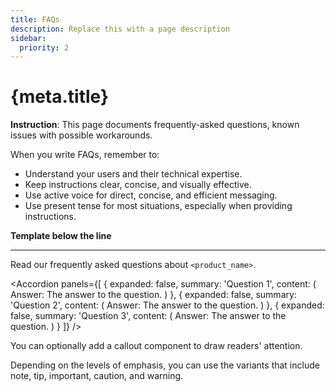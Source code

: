 ```yaml
---
title: FAQs
description: Replace this with a page description
sidebar:
  priority: 2
---
```


# {meta.title}

**Instruction**: This page documents frequently-asked questions, known issues with possible workarounds.

When you write FAQs, remember to:

- Understand your users and their technical expertise.
- Keep instructions clear, concise, and visually effective.
- Use active voice for direct, concise, and efficient messaging.
- Use present tense for most situations, especially when providing instructions.

**Template below the line**

---

Read our frequently asked questions about `<product_name>`.

<Accordion
  panels={[
    {
      expanded: false,
      summary: 'Question 1',
      content: (
        <Feature variant="regular">
          <FeatureContent>
            <P1 component="span">Answer: </P1>The answer to the question.
          </FeatureContent>
        </Feature>
      )
    },
    {
      expanded: false,
      summary: 'Question 2',
      content: (
        <Feature variant="regular">
          <FeatureContent>
            <P1 component="span">Answer: </P1>The answer to the question.
          </FeatureContent>
        </Feature>
      )
    },
    {
      expanded: false,
      summary: 'Question 3',
      content: (
        <Feature variant="regular">
          <FeatureContent>
            <P1 component="span">Answer: </P1>The answer to the question.
          </FeatureContent>
        </Feature>
      )
    }
  ]}
/>

<Callout>
You can optionally add a callout component to draw readers' attention.

Depending on the levels of emphasis, you can use the variants that include note, tip, important, caution, and warning.

</Callout>

